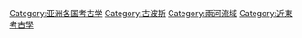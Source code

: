 [[Category:亚洲各国考古学|Category:亚洲各国考古学]]
[[Category:古波斯|Category:古波斯]]
[[Category:兩河流域|Category:兩河流域]]
[[Category:近東考古學|Category:近東考古學]]